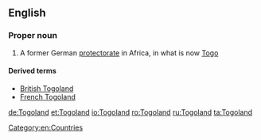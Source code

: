 ==English==
{{wikipedia}}

===Proper noun===
{{en-proper noun}}

# {{context|historical|lang=en}} A former German [[protectorate]] in Africa, in what is now [[Togo]]

====Derived terms====
* [[British Togoland]]
* [[French Togoland]]

[[Category:en:Countries]]

[[de:Togoland]]
[[et:Togoland]]
[[io:Togoland]]
[[ro:Togoland]]
[[ru:Togoland]]
[[ta:Togoland]]